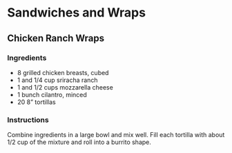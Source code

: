 # Sandwiches and Wraps {-}

## Chicken Ranch Wraps {-}

### Ingredients {-}

* 8 grilled chicken breasts, cubed
* 1 and 1/4 cup sriracha ranch
* 1 and 1/2 cups mozzarella cheese
* 1 bunch cilantro, minced
* 20 8" tortillas

### Instructions {-}

Combine ingredients in a large bowl and mix well. Fill each tortilla with about 1/2 cup of the mixture and roll into a burrito shape.
